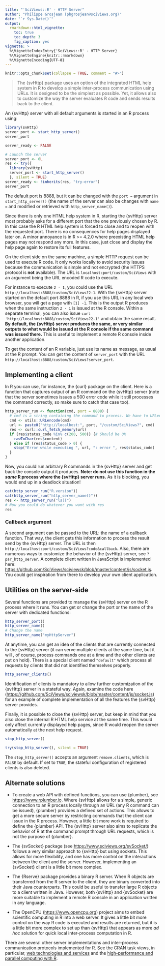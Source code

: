 ```yaml
---
title: "'SciViews::R' - HTTP Server"
author: "Philippe Grosjean (phgrosjean@sciviews.org)"
date: "`r Sys.Date()`"
output:
  rmarkdown::html_vignette:
    toc: true
    toc_depth: 3
    fig_caption: yes
vignette: >
  %\VignetteIndexEntry{'SciViews::R' - HTTP Server}
  %\VignetteEngine{knitr::rmarkdown}
  %\VignetteEncoding{UTF-8}
---
```


```r
knitr::opts_chunk$set(collapse = TRUE, comment = "#>")
```

> The {svHttp} package uses an option of the integrated HTML help system in R to develop a simple inter-process communication using URLs. It is designed to be the simplest as possible. Yet, it allows also to customize the way the server evaluates R code and sends results back to the client.

An {svHttp} server with all default arguments is started in an R process using:

```r
library(svHttp)
server_port <- start_http_server()
server_port
```

```r
server_ready <- FALSE
```

```r
# Launch the server
server_port <- 0L
res <- try({
  library(svHttp)
  server_port <- start_http_server()
  }, silent = TRUE)
server_ready <- !inherits(res, "try-error")
server_port
```

The default port is 8888, but it can be changed with the `port =` argument in `start_http_server()` (the name of the server can also be changes with `name =` and modified or retrieved with `http_server_name()`).

Since there is only one HTML help system in R, starting the {svHttp} server most probably asks for a different port that the one previously chosen by R. In this case the R HTML help system is forced to close and to reopen with the requested port. There is no consequences for help pages displayed later on. A minor annoyance is in R \>= 4.2.0 where preexisting HTML help pages may not respond any more. In this case, just close and display the help page again to restore its full features.

On the client side on the same machine, a simple HTTP request can be used to execute R code. It only works locally to avoid security issues because the communication is simple and not encrypted (the HTTPS protocol is **not** available). The URL is `localhost:port/custom/SciViews` with an argument being the URL encoded R code to execute.

For instance to execute `2 - 1`, you could use the URL `http://localhost:8888/custom/SciViews?2-1`. With the {svHttp} server started on the default port 8888 in R, if you use this URL in any local web browser, you will get a page with `[1] -1`. This is the output R produces when the same instruction `2 - 1` is issued at the R console. Within a separate terminal, you can also issue `curl 'http://localhost:8888/custom/SciViews?2-1'` and obtain the same result. **By default, the {svHttp} server produces the same, or very similar outputs to what would be issued at the R console if the same command was issued there.** This is useful to implement a remote R console inside another application.

To get the content of an R variable, just use its name as message, as usual at the R prompt. You can get the content of `server_port` with the URL `http://localhost:8888/custom/SciViews?server_port`.

## Implementing a client

In R you can use, for instance, the {curl} package on the client. Here is a function that captures output of an R command on the {svHttp} server (note that the server sometimes issues a 500 error code while it still processes the command correctly, so make sure to catch that case too).

```r
http_server_run <- function(cmd, port = 8888) {
  # cmd is a string containing the command to process. We have to URLencode it
  cmd <- utils::URLencode(cmd)
  url <- paste0("http://localhost:", port, "/custom/SciViews?", cmd)
  res <- curl::curl_fetch_memory(url)
  if (res$status_code %in% c(200, 500)) {# Should be OK
    rawToChar(res$content)
  } else if (res$status_code > 0) {
    stop("Error while executing ", url, ": error ", res$status_code)
  }
}
```

Now, you could run arbitrary R commands in the {svHttp} server and get back the console output it produces. **Note: do not use this function in the *same* R process where the {svHttp} server runs.** As it is blocking, you would end up in a deadlock situation!

```r
cat(http_server_run("R.version"))
cat(http_server_run("http_server_name()"))
res <- http_server_run("ls()")
# Now you could do whatever you want with res
res
```

### Callback argument

A second argument can be passed to the URL: the name of a callback function. That way, the client gets this information to process the result send by the {svHttp} server. The URL is then `http://localhost:port/custom/SciViews?code&callback`. Also, there are numerous ways to customize the behavior of the {svHttp} server, see `?par_http_server`. A complete client written in JavaScript is implemented here: <https://github.com/SciViews/sciviewsk/blob/master/content/js/socket.js>. You could get inspiration from there to develop your own client application.

## Utilities on the server-side

Several functions are provided to manage the {svHttp} server on the R process where it runs. You can get or change the port or the name of the server with dedicated functions:

```r
http_server_port()
http_server_name()
# Change the name
http_server_name("myHttpServer")
```

At anytime, you can get an idea of the clients that are currently connected to the {svHttp} server (it can serve multiple clients at the same time, but it will , of course, process commands one at a time and the other clients are put on hold). There is a special client named `"default"` which process all requests by clients that did not identified themselves properly.

```r
http_server_clients()
```

Identification of clients is mandatory to allow further customization of the {svHttp} server in a stateful way. Again, examine the code here (<https://github.com/SciViews/sciviewsk/blob/master/content/js/socket.js>) for an example of complete implementation of all the features the {svHttp} server provides.

Finally, it is possible to close the {svHttp} server, but keep in mind that you also close the internal R HTML help service at the same time. This would only affect currently displayed help pages, since R would reopen the server automatically at the next help request.

```r
stop_http_server()
```

```r
try(stop_http_server(), silent = TRUE)
```

The `stop_http_server()` accepts an argument `remove.clients`, which is `FALSE` by default. If set to `TRUE`, the stateful configuration of registered clients is also deleted.

## Alternate solutions

-   To create a web API with defined functions, you can use {plumber}, see <https://www.rplumber.io>. Where {svHttp} allows for a simple, generic connection to an R process locally through an URL (any R command can be issued), {plumber} provides a defined set of actions. This allows to get a more secure server by restricting commands that the client can issue in the R process. However, a little bit more work is required to define the {plumber} API. The {svHttp} server also aims to replicate the behavior of R at the command prompt through URL requests, which is not the purpose of {plumber}.

-   The {svSocket} package (see <https://www.sciviews.org/svSocket/>) follows a very similar approach to {svHttp} but using sockets. This allows for more flexibility, and one has more control on the interactions between the client and the server. However, implementing an {svSocket} client is a little bit more complex.

-   The {Rserve} package provides a binary R server. When R objects are transferred from the R server to the client, they are binary converted into their Java counterparts. This could be useful to transfer large R objects to a client written in Java. However, both {svHttp} and {svSocket} are more suitable to implement a remote R console in an application written in any language.

-   The OpenCPU (<https://www.opencpu.org>) project aims to embed scientific computing in R into a web server. It gives a little bit more control on the way R code is executed and results are returned, but it is a little bit more complex to set up than {svHttp} that appears as more *ad hoc* solution for quick local inter-process computation in R.

There are several other server implementations and inter-process communication protocols implemented for R. See the CRAN task views, in particular, [web technologies and services](https://cran.r-project.org/view=WebTechnologies) and the [high-performance and parallel computing with R](https://cran.r-project.org/view=HighPerformanceComputing).
